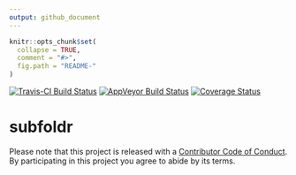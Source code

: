```yaml
---
output: github_document
---
```


<!-- README.md is generated from README.Rmd. Please edit that file -->

```r
knitr::opts_chunk$set(
  collapse = TRUE,
  comment = "#>",
  fig.path = "README-"
)
```

[![Travis-CI Build Status](https://travis-ci.org/poissonconsulting/subfoldr.svg?branch=master)](https://travis-ci.org/poissonconsulting/subfoldr)
[![AppVeyor Build Status](https://ci.appveyor.com/api/projects/status/github/poissonconsulting/subfoldr?branch=master&svg=true)](https://ci.appveyor.com/project/poissonconsulting/subfoldr)
[![Coverage Status](https://img.shields.io/codecov/c/github/poissonconsulting/subfoldr/master.svg)](https://codecov.io/github/poissonconsulting/subfoldr?branch=master)

# subfoldr

Please note that this project is released with a [Contributor Code of Conduct](CONDUCT.md). By participating in this project you agree to abide by its terms.
